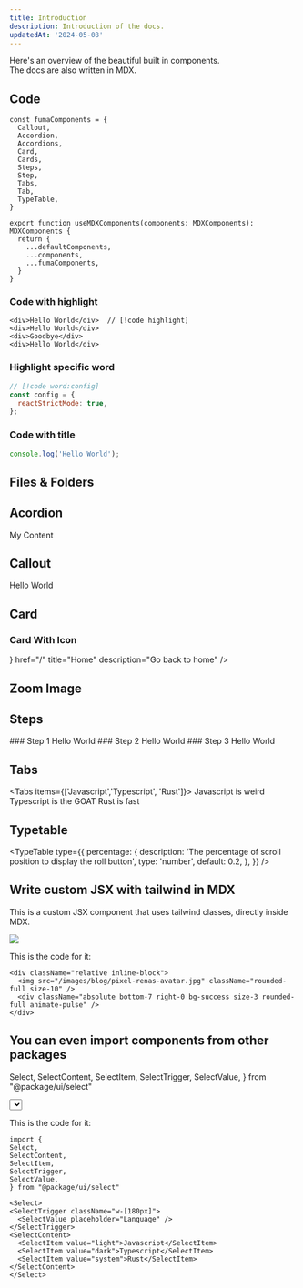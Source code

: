 ```yaml
---
title: Introduction
description: Introduction of the docs.
updatedAt: '2024-05-08'
---
```



<div className="border text-center border-primary rounded-md border-l-4">
Here's an overview of the beautiful built in components. <br />
The docs are also written in MDX.
</div>

## Code
```tsx
const fumaComponents = {
  Callout,
  Accordion,
  Accordions,
  Card,
  Cards,
  Steps,
  Step,
  Tabs,
  Tab,
  TypeTable,
}

export function useMDXComponents(components: MDXComponents): MDXComponents {
  return {
    ...defaultComponents,
    ...components,
    ...fumaComponents,
  }
}

```

### Code with highlight
```tsx
<div>Hello World</div>  // [!code highlight]
<div>Hello World</div>
<div>Goodbye</div>
<div>Hello World</div>
```

### Highlight specific word
```js
// [!code word:config]
const config = {
  reactStrictMode: true,
};
```
### Code with title
```ts title="next.config.js" icon="ts"
console.log('Hello World');
```

## Files & Folders
<Files>
  <Folder name="app" defaultOpen>
    <File name="layout.tsx" />
    <File name="page.tsx" />
    <File name="global.css" />
  </Folder>
  <Folder name="components">
    <File name="button.tsx" />
    <File name="tabs.tsx" />
    <File name="dialog.tsx" />
  </Folder>
  <File name="package.json" />
</Files>


## Acordion
<Accordions>
  <Accordion title="My Title">
    My Content
  </Accordion>
</Accordions>

## Callout
<Callout title="Title">Hello World</Callout>

## Card
<Cards>
  <Card
    href="https://nextjs.org/docs/app/building-your-application/data-fetching/fetching-caching-and-revalidating"
    title="Fetching, Caching, and Revalidating"
    description="Learn more about caching in Next.js"
  />
</Cards>


### Card With Icon
<Cards>
  <Card
    icon={<HomeIcon />}
    href="/"
    title="Home"
    description="Go back to home"
  />
</Cards>

## Zoom Image
<ImageZoom src="/images/blog/boilerplate-cover.png" object-fit="cover" width={500} height={500} alt="image"  />

## Steps
<Steps>
  <Step>
  ### Step 1
  Hello World
  </Step>
  <Step>
  ### Step 2
  Hello World
  </Step>
  <Step>
  ### Step 3
  Hello World
  </Step>
</Steps>

## Tabs

<Tabs items={['Javascript','Typescript', 'Rust']}>
  <Tab value="Javascript">Javascript is weird</Tab>
  <Tab value="Typescript">Typescript is the GOAT</Tab>
  <Tab value="Rust">Rust is fast</Tab>
</Tabs>

## Typetable
<TypeTable
  type={{
    percentage: {
      description:
        'The percentage of scroll position to display the roll button',
      type: 'number',
      default: 0.2,
    },
  }}
/>

## Write custom JSX with tailwind in MDX
This is a custom JSX component that uses tailwind classes, directly inside MDX.

<div className="relative inline-block">
  <img src="/images/blog/pixel-renas-avatar.jpg" className="rounded-full size-10" />
  <div className="absolute bottom-7 right-0 bg-success size-3 rounded-full animate-pulse" />
</div>

This is the code for it:

```tsx
<div className="relative inline-block">
  <img src="/images/blog/pixel-renas-avatar.jpg" className="rounded-full size-10" />
  <div className="absolute bottom-7 right-0 bg-success size-3 rounded-full animate-pulse" />
</div>
```

## You can even import components from other packages

  Select,
  SelectContent,
  SelectItem,
  SelectTrigger,
  SelectValue,
} from "@package/ui/select"

<Select>
  <SelectTrigger className="w-[180px]">
    <SelectValue placeholder="Language" />
  </SelectTrigger>
  <SelectContent>
    <SelectItem value="light">Javascript</SelectItem>
    <SelectItem value="dark">Typescript</SelectItem>
    <SelectItem value="system">Rust</SelectItem>
  </SelectContent>
</Select>

This is the code for it:
  
  ```tsx
import {
  Select,
  SelectContent,
  SelectItem,
  SelectTrigger,
  SelectValue,
} from "@package/ui/select"

<Select>
  <SelectTrigger className="w-[180px]">
    <SelectValue placeholder="Language" />
  </SelectTrigger>
  <SelectContent>
    <SelectItem value="light">Javascript</SelectItem>
    <SelectItem value="dark">Typescript</SelectItem>
    <SelectItem value="system">Rust</SelectItem>
  </SelectContent>
</Select>

  ```